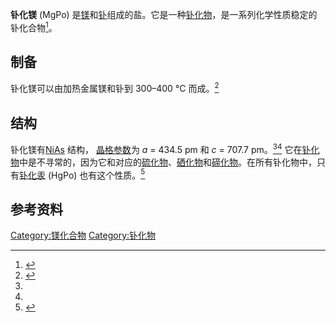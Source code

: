 {{Chembox
|  ImageFile = Magnesium-polonide-xtal-1960-3D-SF.png
|  ImageSize = 200
|  PIN = Magnesium polonide
|Section1 = {{Chembox Identifiers
| SMILES = [Mg+2].[Po-2]
 }}
|Section2 = {{Chembox Properties
|   Formula = MgPo
|   MolarMass = 233.29 g/mol
|   Appearance = 灰色<ref name="Bagnall"/>
}}
}}
'''钋化镁''' (MgPo) 是[[镁|镁]]和[[钋|钋]]组成的盐。它是一种[[钋化物|钋化物]]，是一系列化学性质稳定的钋化合物<ref name="Greenwood&Earnshaw">{{Greenwood&Earnshaw1st|page=899}}</ref>。

==制备==
钋化镁可以由加热金属镁和钋到 300–400 °C 而成。<ref name="Bagnall">{{cite book |title=Advances in Inorganic Chemistry and Radiochemistry |chapter=The Chemistry of Polonium |last1=Bagnall |first1=K. W. |year=1962 |publisher=[[Academic_Press|Academic Press]] |location=New York |isbn=9780120236046 |pages=197–230 |accessdate=June 17, 2012 |url=https://www.google.com/books?id=8qePsa3V8GQC}}</ref>

==结构==
钋化镁有[[红砷镍矿|NiAs]] 结构， [[晶格参数|晶格参数]]为 ''a'' = 434.5 pm 和 ''c'' = 707.7 pm。<ref name="Bagnall"/><ref name="Greenwood&Earnshaw"/> 它在[[钋化物|钋化物]]中是不寻常的，因为它和对应的[[硫化物|硫化物]]、[[硒化物|硒化物]]和[[碲化物|碲化物]]{{le|同构（晶体学）|isomorphism (crystallography)|同构}}。在所有钋化物中，只有[[钋化汞|钋化汞]] (HgPo) 也有这个性质。<ref>{{cite journal |last1=Witteman |first1=W. G. |last2=Giorgi |first2=A. L. |last3=Vier |first3=D. T. |year=1960 |title=The Preparation and Identification of Some Intermetallic Compounds of Polonium |journal=[[Journal_of_Physical_Chemistry|Journal of Physical Chemistry]] |volume=64 |issue=4 |pages=434–440 |publisher=[[American_Chemical_Society|American Chemical Society]] |doi= 10.1021/j100833a014|osti=4190680 }}</ref>

==参考资料==
{{reflist}}
{{钋化合物}}
{{镁化合物}}
{{inorganic-compound-stub}}
[[Category:镁化合物|Category:镁化合物]]
[[Category:钋化物|Category:钋化物]]